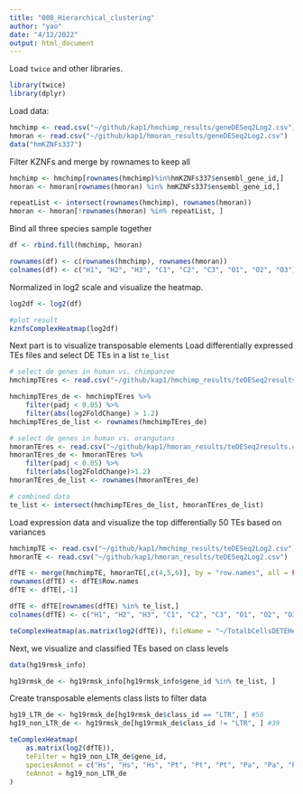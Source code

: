 ```yaml
---
title: "008_Hierarchical_clustering"
author: "yao"
date: "4/12/2022"
output: html_document
---
```

Load `twice` and other libraries.

```r
library(twice)
library(dplyr)
```
Load data:
```r
hmchimp <- read.csv("~/github/kap1/hmchimp_results/geneDESeq2Log2.csv")
hmoran <- read.csv("~/github/kap1/hmoran_results/geneDESeq2Log2.csv")
data("hmKZNFs337")

```

Filter KZNFs and merge by rownames to keep all
```r
hmchimp <- hmchimp[rownames(hmchimp)%in%hmKZNFs337$ensembl_gene_id,]
hmoran <- hmoran[rownames(hmoran) %in% hmKZNFs337$ensembl_gene_id,]

repeatList <- intersect(rownames(hmchimp), rownames(hmoran))
hmoran <- hmoran[!rownames(hmoran) %in% repeatList, ]

```

Bind all three species sample together
```r
df <- rbind.fill(hmchimp, hmoran)

rownames(df) <- c(rownames(hmchimp), rownames(hmoran))
colnames(df) <- c("H1", "H2", "H3", "C1", "C2", "C3", "O1", "O2", "O3")

```

Normalized in log2 scale and visualize the heatmap.
```r
log2df <- log2(df)

#plot result
kznfsComplexHeatmap(log2df)
```


Next part is to visualize transposable elements
Load differentially expressed TEs files and select DE TEs in a list `te_list`
```r
# select de genes in human vs. chimpanzee
hmchimpTEres <- read.csv("~/github/kap1/hmchimp_results/teDESeq2results.csv")

hmchimpTEres_de <- hmchimpTEres %>% 
    filter(padj < 0.05) %>%
    filter(abs(log2FoldChange) > 1.2)
hmchimpTEres_de_list <- rownames(hmchimpTEres_de)

# select de genes in human vs. orangutans
hmoranTEres <- read.csv("~/github/kap1/hmoran_results/teDESeq2results.csv")
hmoranTEres_de <- hmoranTEres %>%
    filter(padj < 0.05) %>%
    filter(abs(log2FoldChange)>1.2)
hmoranTEres_de_list <- rownames(hmoranTEres_de)

# combined data
te_list <- intersect(hmchimpTEres_de_list, hmoranTEres_de_list)
```

Load expression data and visualize the top differentially 50 TEs based on variances 
```r
hmchimpTE <- read.csv("~/github/kap1/hmchimp_results/teDESeq2Log2.csv")
hmoranTE <- read.csv("~/github/kap1/hmoran_results/teDESeq2Log2.csv")

dfTE <- merge(hmchimpTE, hmoranTE[,c(4,5,6)], by = "row.names", all = FALSE)
rownames(dfTE) <- dfTE$Row.names
dfTE <- dfTE[,-1]

dfTE <- dfTE[rownames(dfTE) %in% te_list,]
colnames(dfTE) <- c("H1", "H2", "H3", "C1", "C2", "C3", "O1", "O2", "O3")

teComplexHeatmap(as.matrix(log2(dfTE)), fileName = "~/TotalbCellsDETEHeatmap", top=50)

```

Next, we visualize and classified TEs based on class levels
```r
data(hg19rmsk_info)

hg19rmsk_de <- hg19rmsk_info[hg19rmsk_info$gene_id %in% te_list, ]

```

Create transposable elements class lists to filter data
```r
hg19_LTR_de <- hg19rmsk_de[hg19rmsk_de$class_id == "LTR", ] #56
hg19_non_LTR_de <- hg19rmsk_de[hg19rmsk_de$class_id != "LTR", ] #39

```



```r
teComplexHeatmap(
    as.matrix(log2(dfTE)),
    teFilter = hg19_non_LTR_de$gene_id,
    speciesAnnot = c("Hs", "Hs", "Hs", "Pt", "Pt", "Pt", "Pa", "Pa", "Pa"),
    teAnnot = hg19_non_LTR_de
)
```

